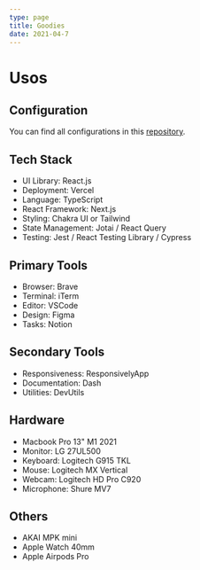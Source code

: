 ```yaml
---
type: page
title: Goodies
date: 2021-04-7
---
```


# Usos

## Configuration

You can find all configurations in this [repository](https://github.com/lndgalante/tools-configuration).

## Tech Stack

- UI Library: React.js
- Deployment: Vercel
- Language: TypeScript
- React Framework: Next.js
- Styling: Chakra UI or Tailwind
- State Management: Jotai / React Query
- Testing: Jest / React Testing Library / Cypress

## Primary Tools

- Browser: Brave
- Terminal: iTerm
- Editor: VSCode
- Design: Figma
- Tasks: Notion

## Secondary Tools

- Responsiveness: ResponsivelyApp
- Documentation: Dash
- Utilities: DevUtils

## Hardware

- Macbook Pro 13" M1 2021
- Monitor: LG 27UL500
- Keyboard: Logitech G915 TKL
- Mouse: Logitech MX Vertical
- Webcam: Logitech HD Pro C920
- Microphone: Shure MV7

## Others

- AKAI MPK mini
- Apple Watch 40mm
- Apple Airpods Pro
